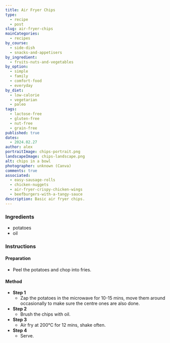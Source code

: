```yaml
---
title: Air Fryer Chips
type:
  - recipe
  - post
slug: air-fryer-chips
mainCategories:
  - recipes
by_course:
  - side-dish
  - snacks-and-appetisers
by_ingredient:
  - fruits-nuts-and-vegetables
by_option:
  - simple
  - family
  - comfort-food
  - everyday
by_diet:
  - low-calorie
  - vegetarian
  - paleo
tags:
  - lactose-free
  - gluten-free
  - nut-free
  - grain-free
published: true
dates:
  - 2024.02.27
author: alex
portraitImage: chips-portrait.png
landscapeImage: chips-landscape.png
alt: chips in a bowl
photographer: unknown (Canva)
comments: true
associated:
  - easy-sausage-rolls
  - chicken-nuggets
  - air-fryer-crispy-chicken-wings
  - beefburgers-with-a-tangy-sauce
description: Basic air fryer chips.
---
```


<Ingredients>

### Ingredients

- potatoes
- oil

</Ingredients>

<Instructions>

### Instructions

#### Preparation

- Peel the potatoes and chop into fries.

#### Method

- **Step 1**
  - Zap the potatoes in the microwave for 10-15 mins, move them around occasionally to make sure the centre ones are also done.
- **Step 2**
  - Brush the chips with oil.
- **Step 3**
  - Air fry at 200°C for 12 mins, shake often.
- **Step 4**
  - Serve.

</Instructions>
